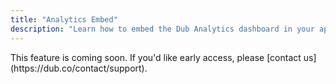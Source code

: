 ```yaml
---
title: "Analytics Embed"
description: "Learn how to embed the Dub Analytics dashboard in your application."
---
```


<Note>
  This feature is coming soon. If you'd like early access, please [contact
  us](https://dub.co/contact/support).
</Note>
